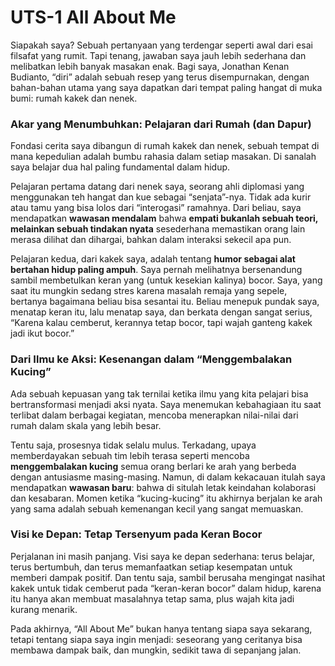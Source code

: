 # UTS-1 All About Me

Siapakah saya? Sebuah pertanyaan yang terdengar seperti awal dari esai filsafat yang rumit. Tapi tenang, jawaban saya jauh lebih sederhana dan melibatkan lebih banyak masakan enak. Bagi saya, Jonathan Kenan Budianto, "diri" adalah sebuah resep yang terus disempurnakan, dengan bahan-bahan utama yang saya dapatkan dari tempat paling hangat di muka bumi: rumah kakek dan nenek.

### Akar yang Menumbuhkan: Pelajaran dari Rumah (dan Dapur)

Fondasi cerita saya dibangun di rumah kakek dan nenek, sebuah tempat di mana kepedulian adalah bumbu rahasia dalam setiap masakan. Di sanalah saya belajar dua hal paling fundamental dalam hidup.

Pelajaran pertama datang dari nenek saya, seorang ahli diplomasi yang menggunakan teh hangat dan kue sebagai "senjata"-nya. Tidak ada kurir atau tamu yang bisa lolos dari "interogasi" ramahnya. Dari beliau, saya mendapatkan **wawasan mendalam** bahwa **empati bukanlah sebuah teori, melainkan sebuah tindakan nyata** sesederhana memastikan orang lain merasa dilihat dan dihargai, bahkan dalam interaksi sekecil apa pun.

Pelajaran kedua, dari kakek saya, adalah tentang **humor sebagai alat bertahan hidup paling ampuh**. Saya pernah melihatnya bersenandung sambil membetulkan keran yang (untuk kesekian kalinya) bocor. Saya, yang saat itu mungkin sedang stres karena masalah remaja yang sepele, bertanya bagaimana beliau bisa sesantai itu. Beliau menepuk pundak saya, menatap keran itu, lalu menatap saya, dan berkata dengan sangat serius, "Karena kalau cemberut, kerannya tetap bocor, tapi wajah ganteng kakek jadi ikut bocor."

### Dari Ilmu ke Aksi: Kesenangan dalam "Menggembalakan Kucing"

Ada sebuah kepuasan yang tak ternilai ketika ilmu yang kita pelajari bisa bertransformasi menjadi aksi nyata. Saya menemukan kebahagiaan itu saat terlibat dalam berbagai kegiatan, mencoba menerapkan nilai-nilai dari rumah dalam skala yang lebih besar.

Tentu saja, prosesnya tidak selalu mulus. Terkadang, upaya memberdayakan sebuah tim lebih terasa seperti mencoba **menggembalakan kucing** semua orang berlari ke arah yang berbeda dengan antusiasme masing-masing. Namun, di dalam kekacauan itulah saya mendapatkan **wawasan baru**: bahwa di situlah letak keindahan kolaborasi dan kesabaran. Momen ketika "kucing-kucing" itu akhirnya berjalan ke arah yang sama adalah sebuah kemenangan kecil yang sangat memuaskan.

### Visi ke Depan: Tetap Tersenyum pada Keran Bocor

Perjalanan ini masih panjang. Visi saya ke depan sederhana: terus belajar, terus bertumbuh, dan terus memanfaatkan setiap kesempatan untuk memberi dampak positif. Dan tentu saja, sambil berusaha mengingat nasihat kakek untuk tidak cemberut pada "keran-keran bocor" dalam hidup, karena itu hanya akan membuat masalahnya tetap sama, plus wajah kita jadi kurang menarik.

Pada akhirnya, "All About Me" bukan hanya tentang siapa saya sekarang, tetapi tentang siapa saya ingin menjadi: seseorang yang ceritanya bisa membawa dampak baik, dan mungkin, sedikit tawa di sepanjang jalan.